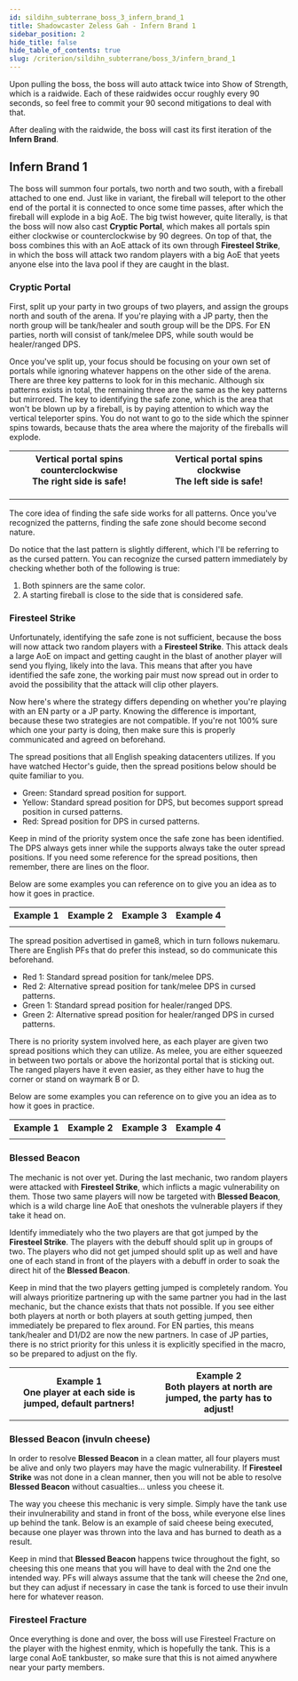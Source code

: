 ```yaml
---
id: sildihn_subterrane_boss_3_infern_brand_1
title: Shadowcaster Zeless Gah - Infern Brand 1
sidebar_position: 2
hide_title: false
hide_table_of_contents: true
slug: /criterion/sildihn_subterrane/boss_3/infern_brand_1
---
```



Upon pulling the boss, the boss will auto attack twice into <Raidwide>Show of Strength</Raidwide>, which is a raidwide. Each of these raidwides occur roughly every 90 seconds, so feel free to commit your 90 second mitigations to deal with that.

After dealing with the raidwide, the boss will cast its first iteration of the <strong>Infern Brand</strong>.

## Infern Brand 1

The boss will summon four portals, two north and two south, with a fireball attached to one end. Just like in variant, the fireball will teleport to the other end of the portal it is connected to once some time passes, after which the fireball will explode in a big AoE. The big twist however, quite literally, is that the boss will now also cast <strong>Cryptic Portal</strong>, which makes all portals spin either clockwise or counterclockwise by 90 degrees. On top of that, the boss combines this with an AoE attack of its own through <strong>Firesteel Strike</strong>, in which the boss will attack two random players with a big AoE that yeets anyone else into the lava pool if they are caught in the blast.

<KittenAsset path='ass/boss3/boss3_infern_brand1_intro.webm' wrapper='div' />


### Cryptic Portal

First, split up your party in two groups of two players, and assign the groups north and south of the arena. If you're playing with a JP party, then the north group will be tank/healer and south group will be the DPS. For EN parties, north will consist of tank/melee DPS, while south would be healer/ranged DPS.

Once you've split up, your focus should be focusing on your own set of portals while ignoring whatever happens on the other side of the arena. There are three key patterns to look for in this mechanic. Although six patterns exists in total, the remaining three are the same as the key patterns but mirrored. The key to identifying the safe zone, which is the area that won't be blown up by a fireball, is by paying attention to which way the vertical teleporter spins. You do not want to go to the side which the spinner spins towards, because thats the area where the majority of the fireballs will explode.

<table width='70%'>
    <tr>
        <th width='50%'>Vertical portal spins counterclockwise<br />The right side is safe!</th>
        <th width='50%'>Vertical portal spins clockwise<br />The left side is safe!</th>
    </tr>
    <tr>
        <td><KittenAsset path='ass/boss3/boss3_infern_brand1_pattern1.png' /></td>
        <td><KittenAsset path='ass/boss3/boss3_infern_brand1_pattern4.png' /></td>
    </tr>
    <tr>
        <td><KittenAsset path='ass/boss3/boss3_infern_brand1_pattern2.png' /></td>
        <td><KittenAsset path='ass/boss3/boss3_infern_brand1_pattern5.png' /></td>
    </tr>
    <tr>
        <td><KittenAsset path='ass/boss3/boss3_infern_brand1_pattern3.png' /></td>
        <td><KittenAsset path='ass/boss3/boss3_infern_brand1_pattern6.png' /></td>
    </tr>
</table>

The core idea of finding the safe side works for all patterns. Once you've recognized the patterns, finding the safe zone should become second nature.

Do notice that the last pattern is slightly different, which I'll be referring to as the cursed pattern. You can recognize the cursed pattern immediately by checking whether both of the following is true:

1. Both spinners are the same color.
2. A starting fireball is close to the side that is considered safe.

### Firesteel Strike

Unfortunately, identifying the safe zone is not sufficient, because the boss will now attack two random players with a <strong>Firesteel Strike</strong>. This attack deals a large AoE on impact and getting caught in the blast of another player will send you flying, likely into the lava. This means that after you have identified the safe zone, the working pair must now spread out in order to avoid the possibility that the attack will clip other players.

Now here's where the strategy differs depending on whether you're playing with an EN party or a JP party. Knowing the difference is important, because these two strategies are not compatible. If you're not 100% sure which one your party is doing, then make sure this is properly communicated and agreed on beforehand.

<Tabs>

<TabItem value="EN Spread Positions" label="EN Spread Positions" default>
The spread positions that all English speaking datacenters utilizes. If you have watched Hector's guide, then the spread positions below should be quite familiar to you.

<ul>
    <li><Color color='green'>Green</Color>: Standard spread position for support.</li>
    <li><Color color='yellow'>Yellow</Color>: Standard spread position for DPS, but becomes support spread position in cursed patterns.</li>
    <li><Color color='red'>Red</Color>: Spread position for DPS in cursed patterns.</li>
</ul>

<KittenAsset path='ass/boss3/boss3_infern_brand1_spread_positions_en.png' wrapper='div' />

Keep in mind of the priority system once the safe zone has been identified. The DPS always gets inner while the supports always take the outer spread positions. If you need some reference for the spread positions, then remember, there are lines on the floor.

Below are some examples you can reference on to give you an idea as to how it goes in practice.

<table>
    <tr>
        <th>Example 1</th>
        <th>Example 2</th>
        <th>Example 3</th>
        <th>Example 4</th>
    </tr>
    <tr>
        <td><KittenAsset path='ass/boss3/boss3_infern_brand1_spread1_en.png' /></td>
        <td><KittenAsset path='ass/boss3/boss3_infern_brand1_spread2_en.png' /></td>
        <td><KittenAsset path='ass/boss3/boss3_infern_brand1_spread3_en.png' /></td>
        <td><KittenAsset path='ass/boss3/boss3_infern_brand1_spread4_en.png' /></td>
    </tr>
</table>

</TabItem>

<TabItem value="Mana/game8 Spread Positions" label="Mana/game8 Spread Positions">
The spread position advertised in game8, which in turn follows nukemaru. There are English PFs that do prefer this instead, so do communicate this beforehand.

<ul>
    <li><Color color='red'>Red 1</Color>: Standard spread position for tank/melee DPS.</li>
    <li><Color color='red'>Red 2</Color>: Alternative spread position for tank/melee DPS in cursed patterns.</li>
    <li><Color color='green'>Green 1</Color>: Standard spread position for healer/ranged DPS.</li>
    <li><Color color='green'>Green 2</Color>: Alternative spread position for healer/ranged DPS in cursed patterns.</li>
</ul>

<KittenAsset path='ass/boss3/boss3_infern_brand1_spread_positions_jp.png' wrapper='div' />

There is no priority system involved here, as each player are given two spread positions which they can utilize. As melee, you are either squeezed in between two portals or above the horizontal portal that is sticking out. The ranged players have it even easier, as they either have to hug the corner or stand on waymark B or D.

Below are some examples you can reference on to give you an idea as to how it goes in practice.

<table>
    <tr>
        <th>Example 1</th>
        <th>Example 2</th>
        <th>Example 3</th>
        <th>Example 4</th>
    </tr>
    <tr>
        <td><KittenAsset path='ass/boss3/boss3_infern_brand1_spread1_jp.png' /></td>
        <td><KittenAsset path='ass/boss3/boss3_infern_brand1_spread2_jp.png' /></td>
        <td><KittenAsset path='ass/boss3/boss3_infern_brand1_spread3_jp.png' /></td>
        <td><KittenAsset path='ass/boss3/boss3_infern_brand1_spread4_jp.png' /></td>
    </tr>
</table>

</TabItem>

</Tabs>


### Blessed Beacon

The mechanic is not over yet. During the last mechanic, two random players were attacked with <strong>Firesteel Strike</strong>, which inflicts a magic vulnerability on them. Those two same players will now be targeted with <strong>Blessed Beacon</strong>, which is a wild charge line AoE that oneshots the vulnerable players if they take it head on. 

Identify immediately who the two players are that got jumped by the <strong>Firesteel Strike</strong>. The players with the debuff should split up in groups of two. The players who did not get jumped should split up as well and have one of each stand in front of the players with a debuff in order to soak the direct hit of the <strong>Blessed Beacon</strong>. 

Keep in mind that the two players getting jumped is completely random. You will always prioritize partnering up with the same partner you had in the last mechanic, but the chance exists that thats not possible. If you see either both players at north or both players at south getting jumped, then immediately be prepared to flex around. For EN parties, this means tank/healer and D1/D2 are now the new partners. In case of JP parties, there is no strict priority for this unless it is explicitly specified in the macro, so be prepared to adjust on the fly.

<table>
    <tr>
        <th width='50%'>Example 1<br />One player at each side is jumped, default partners!</th>
        <th width='50%'>Example 2<br />Both players at north are jumped, the party has to adjust!</th>
    </tr>
    <tr>
        <td><KittenAsset path='ass/boss3/boss3_infern_brand1_blessed_beacon_example1.webm' /></td>
        <td><KittenAsset path='ass/boss3/boss3_infern_brand1_blessed_beacon_example2.webm' /></td>
    </tr>
</table>

### Blessed Beacon (invuln cheese)

In order to resolve <strong>Blessed Beacon</strong> in a clean matter, all four players must be alive and only two players may have the magic vulnerability. If <strong>Firesteel Strike</strong> was not done in a clean manner, then you will not be able to resolve <strong>Blessed Beacon</strong> without casualties... unless you cheese it.

The way you cheese this mechanic is very simple. Simply have the tank use their invulnerability and stand in front of the boss, while everyone else lines up behind the tank. Below is an example of said cheese being executed, because one player was thrown into the lava and has burned to death as a result.

<KittenAsset path='ass/boss3/boss3_infern_brand1_invuln_cheese.webm' wrapper='div' />

Keep in mind that <strong>Blessed Beacon</strong> happens twice throughout the fight, so cheesing this one means that you will have to deal with the 2nd one the intended way. PFs will always assume that the tank will cheese the 2nd one, but they can adjust if necessary in case the tank is forced to use their invuln here for whatever reason.

### Firesteel Fracture

Once everything is done and over, the boss will use <Tankbuster>Firesteel Fracture</Tankbuster> on the player with the highest enmity, which is hopefully the tank. This is a large conal AoE tankbuster, so make sure that this is not aimed anywhere near your party members.

<KittenAsset path='ass/boss3/boss3_infern_brand1_firesteel_fracture.webm' wrapper='div' />